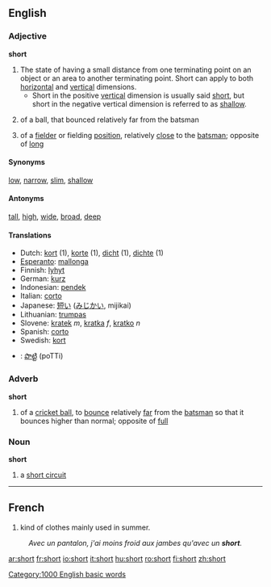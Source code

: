 ==English==

{{rank|different|care|war|390|short|able|five|need}}

===Adjective===
'''short'''
#The state of having a small distance from one terminating point on an object or an area to another terminating point.  Short can apply to both [[horizontal]] and [[vertical]] dimensions.
#*Short in the positive [[vertical]] dimension is usually said [[short]], but short in the negative vertical dimension is referred to as [[shallow]].
#{{cricket}} of a ball, that bounced relatively far from the batsman
#{{cricket}} of a [[fielder]] or fielding [[position]], relatively [[close]] to the [[batsman]]; opposite of [[long]]

====Synonyms====
[[low]], [[narrow]], [[slim]], [[shallow]]

====Antonyms====
[[tall]], [[high]], [[wide]], [[broad]], [[deep]]

====Translations====
*Dutch: [[kort]] (1), [[korte]] (1), [[dicht]] (1), [[dichte]] (1)
*[[Esperanto]]: [[mallonga]]
*Finnish: [[lyhyt]]
*German: [[kurz]]
*Indonesian: [[pendek]]
*Italian: [[corto]]
*Japanese: [[短い]] ([[みじかい]], mijikai)
*Lithuanian: [[trumpas]]
*Slovene: [[kratek]] ''m'', [[kratka]] ''f'', [[kratko]] ''n''
*Spanish: [[corto]]
*Swedish: [[kort]]
*{{te}}: [[పొట్టి]] (poTTi)

===Adverb===
'''short'''
#{{cricket}} of a [[cricket ball]], to [[bounce]] relatively [[far]] from the [[batsman]] so that it bounces higher than normal; opposite of [[full]]

===Noun===
'''short'''
# a [[short circuit]]
----

==French==

# kind of clothes mainly used in summer.
: ''Avec un pantalon, j'ai moins froid aux jambes qu'avec un '''short'''.''

[[Category:1000 English basic words]]

[[ar:short]]
[[fr:short]]
[[io:short]]
[[it:short]]
[[hu:short]]
[[ro:short]]
[[fi:short]]
[[zh:short]]